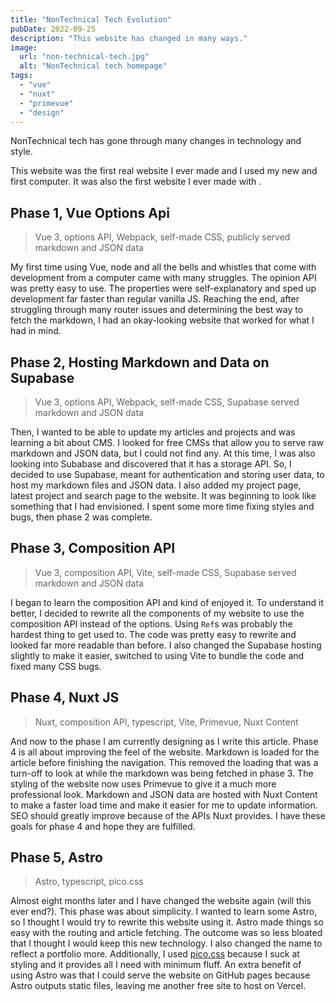 ```yaml
---
title: "NonTechnical Tech Evolution"
pubDate: 2022-09-25
description: "This website has changed in many ways."
image:
  url: "non-technical-tech.jpg"
  alt: "NonTechnical tech homepage"
tags:
  - "vue"
  - "nuxt"
  - "primevue"
  - "design"
---
```



NonTechnical tech has gone through many changes in technology and style.

This website was the first real website I ever made and I used my new and first computer. It was also the first website I ever made with <Tag name="vue"/>.

## Phase 1, Vue Options Api

> Vue 3, options API, Webpack, self-made CSS, publicly served markdown and JSON data

My first time using Vue, node and all the bells and whistles that come with development from a computer came with many struggles. The opinion API was pretty easy to use. The properties were self-explanatory and sped up development far faster than regular vanilla JS. Reaching the end, after struggling through many router issues and determining the best way to fetch the markdown, I had an okay-looking website that worked for what I had in mind.

## Phase 2, Hosting Markdown and Data on Supabase

> Vue 3, options API, Webpack, self-made CSS, Supabase served markdown and JSON data

Then, I wanted to be able to update my articles and projects and was learning a bit about CMS. I looked for free CMSs that allow you to serve raw markdown and JSON data, but I could not find any. At this time, I was also looking into Subabase and discovered that it has a storage API. So, I decided to use Supabase, meant for authentication and storing user data, to host my markdown files and JSON data. I also added my project page, latest project and search page to the website. It was beginning to look like something that I had envisioned. I spent some more time fixing styles and bugs, then phase 2 was complete.

## Phase 3, Composition API

> Vue 3, composition API, Vite, self-made CSS, Supabase served markdown and JSON data

I began to learn the composition API and kind of enjoyed it. To understand it better, I decided to rewrite all the components of my website to use the composition API instead of the options. Using `Ref`s was probably the hardest thing to get used to. The code was pretty easy to rewrite and looked far more readable than before. I also changed the Supabase hosting slightly to make it easier, switched to using Vite to bundle the code and fixed many CSS bugs.

## Phase 4, Nuxt JS

> Nuxt, composition API, typescript, Vite, Primevue, Nuxt Content

And now to the phase I am currently designing as I write this article. Phase 4 is all about improving the feel of the website. Markdown is loaded for the article before finishing the navigation. This removed the loading that was a turn-off to look at while the markdown was being fetched in phase 3. The styling of the website now uses Primevue to give it a much more professional look. Markdown and JSON data are hosted with Nuxt Content to make a faster load time and make it easier for me to update information. SEO should greatly improve because of the APIs Nuxt provides. I have these goals for phase 4 and hope they are fulfilled.

## Phase 5, Astro

> Astro, typescript, pico.css

Almost eight months later and I have changed the website again (will this ever end?). This phase was about simplicity. I wanted to learn some Astro, so I thought I would try to rewrite this website using it. Astro made things so easy with the routing and article fetching. The outcome was so less bloated that I thought I would keep this new technology. I also changed the name to reflect a portfolio more. Additionally, I used [pico.css](https://v2.picocss.com/docs) because I suck at styling and it provides all I need with minimum fluff. An extra benefit of using Astro was that I could serve the website on GitHub pages because Astro outputs static files, leaving me another free site to host on Vercel.
